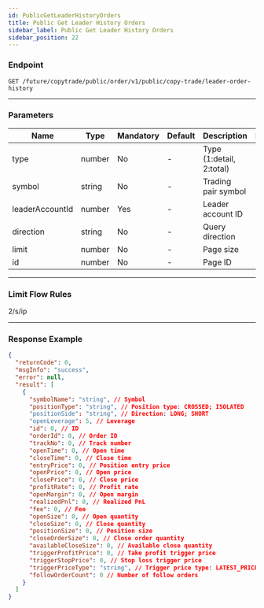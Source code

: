 ```yaml
---
id: PublicGetLeaderHistoryOrders
title: Public Get Leader History Orders
sidebar_label: Public Get Leader History Orders
sidebar_position: 22
---
```


### Endpoint

`GET /future/copytrade/public/order/v1/public/copy-trade/leader-order-history`

---

### Parameters

| Name | Type | Mandatory | Default | Description | Ranges |
| --- | --- | --- | --- | --- | --- |
| type | number | No | - | Type (1:detail, 2:total) | 1, 2 |
| symbol | string | No | - | Trading pair symbol | - |
| leaderAccountId | number | Yes | - | Leader account ID | - |
| direction | string | No | - | Query direction | NEXT, PREV |
| limit | number | No | - | Page size | 10 |
| id | number | No | - | Page ID | - |

---

### Limit Flow Rules

2/s/ip

---

### Response Example

```json
{
  "returnCode": 0,
  "msgInfo": "success",
  "error": null,
  "result": [
    {
      "symbolName": "string", // Symbol
      "positionType": "string", // Position type: CROSSED; ISOLATED
      "positionSide": "string", // Direction: LONG; SHORT
      "openLeverage": 5, // Leverage
      "id": 0, // ID
      "orderId": 0, // Order ID
      "trackNo": 0, // Track number
      "openTime": 0, // Open time
      "closeTime": 0, // Close time
      "entryPrice": 0, // Position entry price
      "openPrice": 0, // Open price
      "closePrice": 0, // Close price
      "profitRate": 0, // Profit rate
      "openMargin": 0, // Open margin
      "realizedPnl": 0, // Realized PnL
      "fee": 0, // Fee
      "openSize": 0, // Open quantity
      "closeSize": 0, // Close quantity
      "positionSize": 0, // Position size
      "closeOrderSize": 0, // Close order quantity
      "availableCloseSize": 0, // Available close quantity
      "triggerProfitPrice": 0, // Take profit trigger price
      "triggerStopPrice": 0, // Stop loss trigger price
      "triggerPriceType": "string", // Trigger price type: LATEST_PRICE, MARK_PRICE
      "followOrderCount": 0 // Number of follow orders
    }
  ]
}
```

